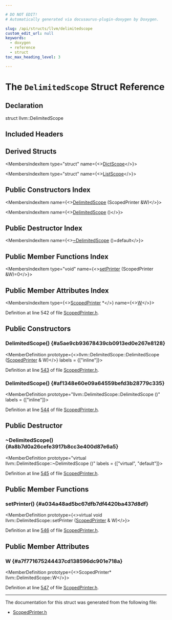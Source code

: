 ```yaml
---

# DO NOT EDIT!
# Automatically generated via docusaurus-plugin-doxygen by Doxygen.

slug: /api/structs/llvm/delimitedscope
custom_edit_url: null
keywords:
  - doxygen
  - reference
  - struct
toc_max_heading_level: 3

---
```





# The `DelimitedScope` Struct Reference

<DoxygenPage pluginConfig={pluginConfig}>



## Declaration

<CodeBlock>struct llvm::DelimitedScope</CodeBlock>

## Included Headers

<IncludesList>
<IncludesListItem
  filePath="llvm/Support/ScopedPrinter.h"
  permalink="/docs/api/files/include/include/llvm/include/llvm/support/scopedprinter-h"
  isLocal="true" />
</IncludesList>

## Derived Structs

<MembersIndex>

<MembersIndexItem
  type="struct"
  name={<><a href="/docs/api/structs/llvm/dictscope">DictScope</a></>}>
</MembersIndexItem>

<MembersIndexItem
  type="struct"
  name={<><a href="/docs/api/structs/llvm/listscope">ListScope</a></>}>
</MembersIndexItem>

</MembersIndex>

## Public Constructors Index

<MembersIndex>

<MembersIndexItem
  name={<><a href="#a5ae9cb93678439cb0913ed0e267e8128">DelimitedScope</a> (ScopedPrinter &amp;W)</>}>
</MembersIndexItem>

<MembersIndexItem
  name={<><a href="#af1348e60e09a64559befd3b28779c335">DelimitedScope</a> ()</>}>
</MembersIndexItem>

</MembersIndex>

## Public Destructor Index

<MembersIndex>

<MembersIndexItem
  name={<><a href="#a8b7d0a26cefe3917b8cc3e400d87e6a5">~DelimitedScope</a> ()=default</>}>
</MembersIndexItem>

</MembersIndex>

## Public Member Functions Index

<MembersIndex>

<MembersIndexItem
  type="void"
  name={<><a href="#a034a48ad5bc67dfb7df4420ba437d8df">setPrinter</a> (ScopedPrinter &amp;W)=0</>}>
</MembersIndexItem>

</MembersIndex>

## Public Member Attributes Index

<MembersIndex>

<MembersIndexItem
  type={<><a href="/docs/api/classes/llvm/scopedprinter">ScopedPrinter</a> &#42;</>}
  name={<><a href="#a7f771675244437cd138596dc901e718a">W</a></>}>
</MembersIndexItem>

</MembersIndex>


Definition at line 542 of file <a href="/docs/api/files/include/include/llvm/include/llvm/support/scopedprinter-h">ScopedPrinter.h</a>.

<SectionDefinition>

## Public Constructors

### DelimitedScope() {#a5ae9cb93678439cb0913ed0e267e8128}

<MemberDefinition
  prototype={<>llvm::DelimitedScope::DelimitedScope (<a href="/docs/api/classes/llvm/scopedprinter">ScopedPrinter</a> &amp; W)</>}
  labels = {["inline"]}>

Definition at line <a href="/docs/api/files/include/include/llvm/include/llvm/support/scopedprinter-h/#l00543">543</a> of file <a href="/docs/api/files/include/include/llvm/include/llvm/support/scopedprinter-h">ScopedPrinter.h</a>.
</MemberDefinition>

### DelimitedScope() {#af1348e60e09a64559befd3b28779c335}

<MemberDefinition
  prototype="llvm::DelimitedScope::DelimitedScope ()"
  labels = {["inline"]}>

Definition at line <a href="/docs/api/files/include/include/llvm/include/llvm/support/scopedprinter-h/#l00544">544</a> of file <a href="/docs/api/files/include/include/llvm/include/llvm/support/scopedprinter-h">ScopedPrinter.h</a>.
</MemberDefinition>

</SectionDefinition>

<SectionDefinition>

## Public Destructor

### ~DelimitedScope() {#a8b7d0a26cefe3917b8cc3e400d87e6a5}

<MemberDefinition
  prototype="virtual llvm::DelimitedScope::~DelimitedScope ()"
  labels = {["virtual", "default"]}>

Definition at line <a href="/docs/api/files/include/include/llvm/include/llvm/support/scopedprinter-h/#l00545">545</a> of file <a href="/docs/api/files/include/include/llvm/include/llvm/support/scopedprinter-h">ScopedPrinter.h</a>.
</MemberDefinition>

</SectionDefinition>

<SectionDefinition>

## Public Member Functions

### setPrinter() {#a034a48ad5bc67dfb7df4420ba437d8df}

<MemberDefinition
  prototype={<>virtual void llvm::DelimitedScope::setPrinter (<a href="/docs/api/classes/llvm/scopedprinter">ScopedPrinter</a> &amp; W)</>}>

Definition at line <a href="/docs/api/files/include/include/llvm/include/llvm/support/scopedprinter-h/#l00546">546</a> of file <a href="/docs/api/files/include/include/llvm/include/llvm/support/scopedprinter-h">ScopedPrinter.h</a>.
</MemberDefinition>

</SectionDefinition>

<SectionDefinition>

## Public Member Attributes

### W {#a7f771675244437cd138596dc901e718a}

<MemberDefinition
  prototype={<>ScopedPrinter&#42; llvm::DelimitedScope::W</>}>

Definition at line <a href="/docs/api/files/include/include/llvm/include/llvm/support/scopedprinter-h/#l00547">547</a> of file <a href="/docs/api/files/include/include/llvm/include/llvm/support/scopedprinter-h">ScopedPrinter.h</a>.
</MemberDefinition>

</SectionDefinition>

<hr/>

The documentation for this struct was generated from the following file:

<ul>
<li><a href="/docs/api/files/include/include/llvm/include/llvm/support/scopedprinter-h">ScopedPrinter.h</a></li>
</ul>

</DoxygenPage>
